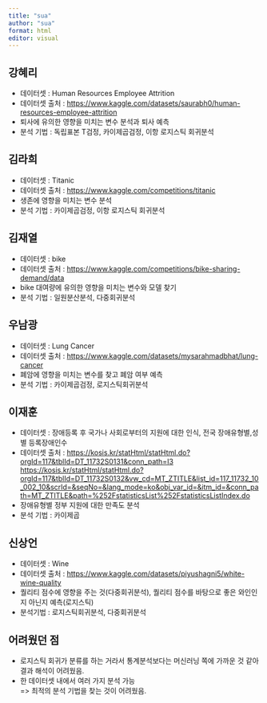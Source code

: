 ```yaml
---
title: "sua"
author: "sua"
format: html
editor: visual
---
```


## 강혜리

- 데이터셋 : Human Resources Employee Attrition  
- 데이터셋 출처 : <https://www.kaggle.com/datasets/saurabh0/human-resources-employee-attrition>  
- 퇴사에 유의한 영향을 미치는 변수 분석과 퇴사 예측
- 분석 기법 : 독립표본 T검정, 카이제곱검정, 이항 로지스틱 회귀분석  



## 김라희

- 데이터셋 : Titanic  
- 데이터셋 출처 : <https://www.kaggle.com/competitions/titanic>  
- 생존에 영향을 미치는 변수 분석
- 분석 기법 : 카이제곱검정, 이항 로지스틱 회귀분석  



## 김재열

- 데이터셋 : bike  
- 데이터셋 출처 : <https://www.kaggle.com/competitions/bike-sharing-demand/data>  
- bike 대여량에 유의한 영향을 미치는 변수와 모델 찾기  
- 분석 기법 : 일원분산분석, 다중회귀분석  



## 우남광

- 데이터셋 : Lung Cancer  
- 데이터셋 출처 : <https://www.kaggle.com/datasets/mysarahmadbhat/lung-cancer>  
- 폐암에 영향을 미치는 변수를 찾고 폐암 여부 예측
- 분석 기법 : 카이제곱검정, 로지스틱회귀분석 



## 이재훈

- 데이터셋 : 장애등록 후 국가나 사회로부터의 지원에 대한 인식, 전국 장애유형별,성별 등록장애인수
- 데이터셋 출처 : <https://kosis.kr/statHtml/statHtml.do?orgId=117&tblId=DT_11732S0131&conn_path=I3>  
<https://kosis.kr/statHtml/statHtml.do?orgId=117&tblId=DT_11732S0132&vw_cd=MT_ZTITLE&list_id=117_11732_10_002_10&scrId=&seqNo=&lang_mode=ko&obj_var_id=&itm_id=&conn_path=MT_ZTITLE&path=%252FstatisticsList%252FstatisticsListIndex.do>
- 장애유형별 정부 지원에 대한 만족도 분석
- 분석 기법 : 카이제곱



## 신상언

- 데이터셋 : Wine  
- 데이터셋 출처 : <https://www.kaggle.com/datasets/piyushagni5/white-wine-quality>  
- 퀄리티 점수에 영향을 주는 것(다중회귀분석), 퀄리티 점수를 바탕으로 좋은 와인인지 아닌지 예측(로지스틱) 
- 분석기법 : 로지스틱회귀분석, 다중회귀분석


## 어려웠던 점
- 로지스틱 회귀가 분류를 하는 거라서 통계분석보다는 머신러닝 쪽에 가까운 것 같아 결과 해석이 어려웠음.  
- 한 데이터셋 내에서 여러 가지 분석 가능  
 => 최적의 분석 기법을 찾는 것이 어려웠음.